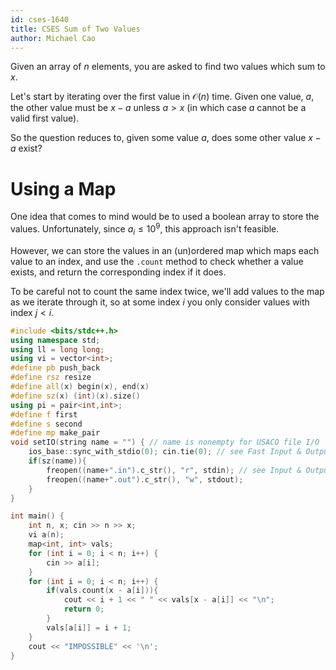 ```yaml
---
id: cses-1640
title: CSES Sum of Two Values
author: Michael Cao
---
```


Given an array of $n$ elements, you are asked to find two values which sum to $x$.

Let's start by iterating over the first value in $\mathcal{O}(n)$ time. Given one value, $a$, the other value must be $x - a$ unless $a > x$ (in which case $a$ cannot be a valid first value).

So the question reduces to, given some value $a$, does some other value $x - a$ exist?

# Using a Map

One idea that comes to mind would be to used a boolean array to store the values. Unfortunately, since $a_i \leq 10^9$, this approach isn't feasible.

However, we can store the values in an (un)ordered map which maps each value to an index, and use the `.count` method to check whether a value exists, and return the corresponding index if it does.

To be careful not to count the same index twice, we'll add values to the map as we iterate through it, so at some index $i$ you only consider values with index $j < i$.

<LanguageSection>

<CPPSection>

```cpp
#include <bits/stdc++.h>
using namespace std;
using ll = long long;
using vi = vector<int>;
#define pb push_back
#define rsz resize
#define all(x) begin(x), end(x)
#define sz(x) (int)(x).size()
using pi = pair<int,int>;
#define f first
#define s second
#define mp make_pair
void setIO(string name = "") { // name is nonempty for USACO file I/O
    ios_base::sync_with_stdio(0); cin.tie(0); // see Fast Input & Output
    if(sz(name)){
        freopen((name+".in").c_str(), "r", stdin); // see Input & Output
        freopen((name+".out").c_str(), "w", stdout);
    }
}

int main() {
    int n, x; cin >> n >> x;
    vi a(n);
    map<int, int> vals;
    for (int i = 0; i < n; i++) {
        cin >> a[i];
    }
    for (int i = 0; i < n; i++) {
        if(vals.count(x - a[i])){
            cout << i + 1 << " " << vals[x - a[i]] << "\n";
            return 0;
        }
        vals[a[i]] = i + 1;
    }
    cout << "IMPOSSIBLE" << '\n';
}
```

</CPPSection>

</LanguageSection>
